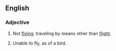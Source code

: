 ==English==
===Adjective===
{{en-adj}}
# Not [[flying]]; traveling by means other than [[flight]].
# {{biology}} Unable to fly, as of a bird.